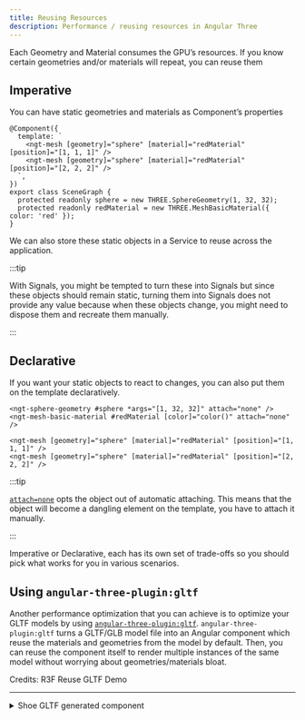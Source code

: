 ```yaml
---
title: Reusing Resources
description: Performance / reusing resources in Angular Three
---
```



Each Geometry and Material consumes the GPU’s resources. If you know certain geometries and/or materials will repeat, you can reuse them

## Imperative

You can have static geometries and materials as Component’s properties

```angular-ts
@Component({
  template: `
    <ngt-mesh [geometry]="sphere" [material]="redMaterial" [position]="[1, 1, 1]" />
    <ngt-mesh [geometry]="sphere" [material]="redMaterial" [position]="[2, 2, 2]" />
  `,
})
export class SceneGraph {
  protected readonly sphere = new THREE.SphereGeometry(1, 32, 32);
  protected readonly redMaterial = new THREE.MeshBasicMaterial({ color: 'red' });
}
```

We can also store these static objects in a Service to reuse across the application.

:::tip

With Signals, you might be tempted to turn these into Signals but since these objects should remain static, turning them into Signals does not provide any value because when these objects change, you might need to dispose them and recreate them manually.

:::

## Declarative

If you want your static objects to react to changes, you can also put them on the template declaratively.

```angular-html
<ngt-sphere-geometry #sphere *args="[1, 32, 32]" attach="none" />
<ngt-mesh-basic-material #redMaterial [color]="color()" attach="none" />

<ngt-mesh [geometry]="sphere" [material]="redMaterial" [position]="[1, 1, 1]" />
<ngt-mesh [geometry]="sphere" [material]="redMaterial" [position]="[2, 2, 2]" />
```

:::tip

[`attach=none`](/reference/core/renderer) opts the object out of automatic attaching. This means that the object will become a dangling element on the template, you have to attach it manually.

:::

Imperative or Declarative, each has its own set of trade-offs so you should pick what works for you in various scenarios.

## Using `angular-three-plugin:gltf`

Another performance optimization that you can achieve is to optimize your GLTF models by using [`angular-three-plugin:gltf`](/reference/plugin/gltf). `angular-three-plugin:gltf` turns a GLTF/GLB model file into an Angular component which reuse the materials and geometries from the model by default. Then, you can reuse the component itself to render multiple instances of the same model without worrying about geometries/materials bloat.

<div class="h-[600px] w-full rounded border border-dashed border-accent-600 dark:border-accent-200">
	<ReuseGLTFDemo client:only />
</div>
<Credit link="https://codesandbox.io/s/dix1y">Credits: R3F Reuse GLTF Demo</Credit>

---

<details>
<summary>Shoe GLTF generated component</summary>

```angular-ts
/**Auto-generated by: https://github.com/angular-threejs/gltf
Command: npx angular-three-gltf&#64;2.0.5 src/components/scenes/reuse-gltf-demo/shoe.gltf -o src/components/scenes/reuse-gltf-demo/shoe.ts --selector app-shoe --name Shoe --shadows --importattribute
**/

import type * as THREE from "three";
import { Group, Mesh } from "three";
import { extend, type NgtThreeElements, NgtObjectEvents } from "angular-three";
import { Component, ChangeDetectionStrategy, CUSTOM_ELEMENTS_SCHEMA, input, viewChild, ElementRef, inject, effect } from "@angular/core";
import { injectGLTF } from "angular-three-soba/loaders";
import type { GLTF } from "three-stdlib";

// @ts-expect-error - import .glb/.gltf file
import ShoeGLTF from "./shoe.gltf" with { loader: "file" };

export type ShoeGLTFGLTFResult = GLTF & {
    nodes: {
        shoe: THREE.Mesh;
        shoe_1: THREE.Mesh;
        shoe_2: THREE.Mesh;
        shoe_3: THREE.Mesh;
        shoe_4: THREE.Mesh;
        shoe_5: THREE.Mesh;
        shoe_6: THREE.Mesh;
        shoe_7: THREE.Mesh;
    };
    materials: {
        laces: THREE.MeshStandardMaterial;
        mesh: THREE.MeshStandardMaterial;
        caps: THREE.MeshStandardMaterial;
        inner: THREE.MeshStandardMaterial;
        sole: THREE.MeshStandardMaterial;
        stripes: THREE.MeshStandardMaterial;
        band: THREE.MeshStandardMaterial;
        patch: THREE.MeshStandardMaterial;
    };
};

@Component({
    selector: "app-shoe",
    template: `
        @if (gltf(); as gltf) {
            <ngt-group #model [parameters]="options()" [dispose]="null">
                <ngt-mesh castShadow receiveShadow [geometry]="gltf.nodes.shoe.geometry" [material]="gltf.materials.laces" />
                <ngt-mesh castShadow receiveShadow [geometry]="gltf.nodes.shoe_1.geometry" >
                    <!-- this was modified so we can change color -->
                    <ngt-mesh-standard-material [parameters]="gltf.materials.mesh" [color]="color()" />
                </ngt-mesh>
                <ngt-mesh castShadow receiveShadow [geometry]="gltf.nodes.shoe_2.geometry" [material]="gltf.materials.caps" />
                <ngt-mesh castShadow receiveShadow [geometry]="gltf.nodes.shoe_3.geometry" [material]="gltf.materials.inner" />
                <ngt-mesh castShadow receiveShadow [geometry]="gltf.nodes.shoe_4.geometry" [material]="gltf.materials.sole" />
                <ngt-mesh castShadow receiveShadow [geometry]="gltf.nodes.shoe_5.geometry" [material]="gltf.materials.stripes" />
                <ngt-mesh castShadow receiveShadow [geometry]="gltf.nodes.shoe_6.geometry" [material]="gltf.materials.band" />
                <ngt-mesh castShadow receiveShadow [geometry]="gltf.nodes.shoe_7.geometry" [material]="gltf.materials.patch" />

                <ng-content />
            </ngt-group>
        }
    `,
    hostDirectives: [
        {
            directive: NgtObjectEvents,
            outputs: ["click", "dblclick", "contextmenu", "pointerup", "pointerdown", "pointerover", "pointerout", "pointerenter", "pointerleave", "pointermove", "pointermissed", "pointercancel", "wheel"],
        },
    ],
    schemas: [CUSTOM_ELEMENTS_SCHEMA],
    changeDetection: ChangeDetectionStrategy.OnPush,
})
export class Shoe {
    protected readonly Math = Math;

    options = input({} as Partial<NgtThreeElements["ngt-group"]>);
    color = input.required<string>();

    modelRef = viewChild<ElementRef<Group>>("model");

    protected gltf = injectGLTF<ShoeGLTFGLTFResult>(() => ShoeGLTF);

    constructor() {
        extend({ Group, Mesh });

        const objectEvents = inject(NgtObjectEvents, { host: true });
        effect(() => {
            const model = this.modelRef()?.nativeElement;
            if (!model) return;

            objectEvents.ngtObjectEvents.set(model);
        });
    }
}
```

</details>
